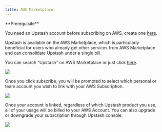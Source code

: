 ```yaml
---
title: AWS Marketplace
---
```


<Check >
**Prerequisite**

You need an Upstash account before subscribing on AWS, create one
[here](https://console.upstash.com).

</Check>

Upstash is available on the AWS Marketplace, which is particularly beneficial for users who already get other services from AWS Marketplace and can consolidate Upstash under a single bill.

You can search "Upstash" on AWS Marketplace or just click [here](https://aws.amazon.com/marketplace/pp/prodview-fssqvkdcpycco).

<Frame>
  <img src="img/awsmarketplace/AWS-marketplace-1.png" />
</Frame>

Once you click subscribe, you will be prompted to select which personal or team account you wish to link with your AWS Subscription.

<Frame>
  <img src="img/awsmarketplace/AWS-marketplace-2.png" />
</Frame>

Once your account is linked, regardless of which Upstash product you use, all of your usage will be billed to your AWS Account. You can also upgrade or downgrade your subscription through Upstash console.

<Frame>
  <img src="img/awsmarketplace/AWS-marketplace-3.png" />
</Frame>